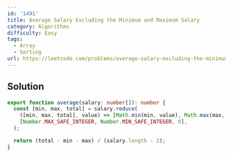 ```yaml
---
id: '1491'
title: Average Salary Excluding the Minimum and Maximum Salary
category: Algorithms
difficulty: Easy
tags:
  - Array
  - Sorting
url: https://leetcode.com/problems/average-salary-excluding-the-minimum-and-maximum-salary
---
```


## Solution

```typescript showLineNumbers
export function average(salary: number[]): number {
  const [min, max, total] = salary.reduce(
    ([min, max, total], value) => [Math.min(min, value), Math.max(max, value), total + value],
    [Number.MAX_SAFE_INTEGER, Number.MIN_SAFE_INTEGER, 0],
  );

  return (total - min - max) / (salary.length - 2);
}
```
